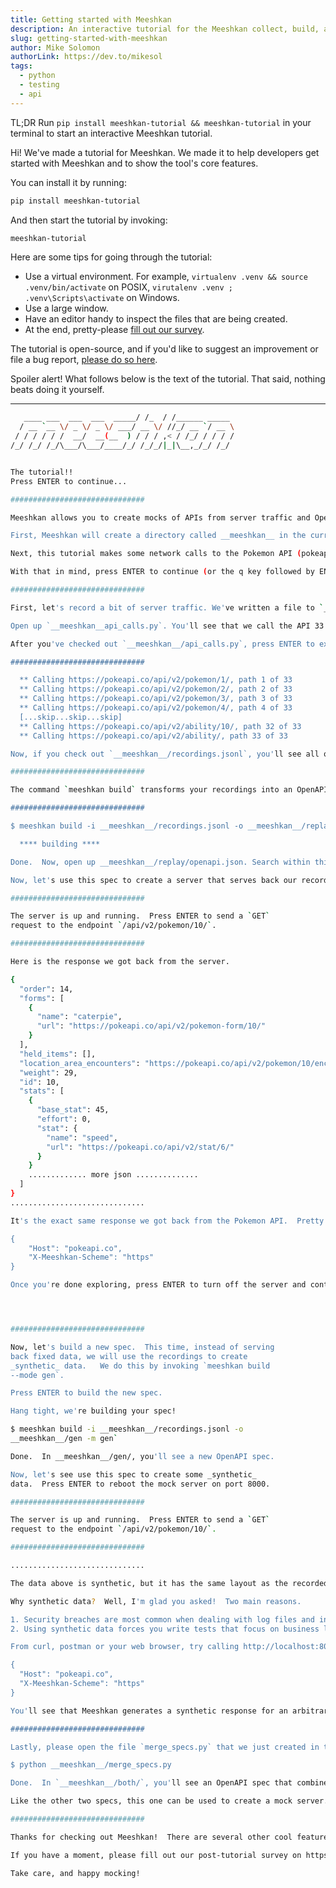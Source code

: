 ```yaml
---
title: Getting started with Meeshkan
description: An interactive tutorial for the Meeshkan collect, build, and mock workflow.
slug: getting-started-with-meeshkan
author: Mike Solomon
authorLink: https://dev.to/mikesol
tags:
  - python
  - testing
  - api
---
```


TL;DR Run `pip install meeshkan-tutorial && meeshkan-tutorial` in your terminal to start an interactive Meeshkan tutorial.

Hi! We've made a tutorial for Meeshkan. We made it to help developers get started with Meeshkan and to show the tool's core features.

You can install it by running:

```bash
pip install meeshkan-tutorial
```

And then start the tutorial by invoking:

```bash
meeshkan-tutorial
```

Here are some tips for going through the tutorial:

- Use a virtual environment. For example, `virtualenv .venv && source .venv/bin/activate` on POSIX, `virutalenv .venv ; .venv\Scripts\activate` on Windows.
- Use a large window.
- Have an editor handy to inspect the files that are being created.
- At the end, pretty-please [fill out our survey](https://meeshkan.typeform.com/to/FpRakX).

The tutorial is open-source, and if you'd like to suggest an improvement or file a bug report, [please do so here](https://github.com/meeshkan/meeshkan-tutorial).

Spoiler alert! What follows below is the text of the tutorial. That said, nothing beats doing it yourself.

---

```bash
   ____ ___  ___  ___  _____/ /_  / /______ _____
  / __ `__ \/ _ \/ _ \/ ___/ __ \/ //_/ __ `/ __ \
 / / / / / /  __/  __(__  ) / / / ,< / /_/ / / / /
/_/ /_/ /_/\___/\___/____/_/ /_/_/|_|\__,_/_/ /_/


The tutorial!!
Press ENTER to continue...

##############################

Meeshkan allows you to create mocks of APIs from server traffic and OpenAPI specs.  To start, we'll record some server traffic.  But before we get started, there are a few things you should know.

First, Meeshkan will create a directory called __meeshkan__ in the current working directory. Don't put anything special in there, as it may get overwritten by this tutorial!

Next, this tutorial makes some network calls to the Pokemon API (pokeapi.co).  Please make sure you have a working internet connection.

With that in mind, press ENTER to continue (or the q key followed by ENTER to quit):

##############################

First, let's record a bit of server traffic. We've written a file to `__meeshkan__/api_calls.py` to make our recordings.  Meeshkan expects recordings to be in the http-types format, so we'll use that.

Open up `__meeshkan__api_calls.py`. You'll see that we call the API 33 times using Meeshkan as a forward proxy.

After you've checked out `__meeshkan__/api_calls.py`, press ENTER to execute the script!

##############################

  ** Calling https://pokeapi.co/api/v2/pokemon/1/, path 1 of 33
  ** Calling https://pokeapi.co/api/v2/pokemon/2/, path 2 of 33
  ** Calling https://pokeapi.co/api/v2/pokemon/3/, path 3 of 33
  ** Calling https://pokeapi.co/api/v2/pokemon/4/, path 4 of 33
  [...skip...skip...skip]
  ** Calling https://pokeapi.co/api/v2/ability/10/, path 32 of 33
  ** Calling https://pokeapi.co/api/v2/ability/, path 33 of 33

Now, if you check out `__meeshkan__/recordings.jsonl`, you'll see all of the recorded server traffic. Press ENTER to continue.

##############################

The command `meeshkan build` transforms your recordings into an OpenAPI spec.  The `replay` flag tells Meeshkan to build a spec that's identical to the recorded traffic. Press ENTER to invoke `meeshkan build` in `replay` mode.

##############################

$ meeshkan build -i __meeshkan__/recordings.jsonl -o __meeshkan__/replay -m replay`

  **** building ****

Done.  Now, open up __meeshkan__/replay/openapi.json. Search within this document for `/api/v2/pokemon/10/:`.  This is a translation of the `GET` request you got from the Pokemon API into OpenAPI.

Now, let's use this spec to create a server that serves back our recordings.  Press ENTER to boot up the mock server.

##############################

The server is up and running.  Press ENTER to send a `GET`
request to the endpoint `/api/v2/pokemon/10/`.

##############################

Here is the response we got back from the server.

{
  "order": 14,
  "forms": [
    {
      "name": "caterpie",
      "url": "https://pokeapi.co/api/v2/pokemon-form/10/"
    }
  ],
  "held_items": [],
  "location_area_encounters": "https://pokeapi.co/api/v2/pokemon/10/encounters",
  "weight": 29,
  "id": 10,
  "stats": [
    {
      "base_stat": 45,
      "effort": 0,
      "stat": {
        "name": "speed",
        "url": "https://pokeapi.co/api/v2/stat/6/"
      }
    }
    ............. more json ..............
  ]
}
..............................

It's the exact same response we got back from the Pokemon API.  Pretty cool, huh?  You can try the same thing. From curl, Postman or your web browser, try calling endpoints like http://localhost:8000/api/v2/ability/ or http://localhost:8000/api/v2/type/2/.  When doing so, make sure to set the following headers:

{
    "Host": "pokeapi.co",
    "X-Meeshkan-Scheme": "https"
}

Once you're done exploring, press ENTER to turn off the server and continue.




##############################

Now, let's build a new spec.  This time, instead of serving
back fixed data, we will use the recordings to create
_synthetic_ data.   We do this by invoking `meeshkan build
--mode gen`.

Press ENTER to build the new spec.

Hang tight, we're building your spec!

$ meeshkan build -i __meeshkan__/recordings.jsonl -o
__meeshkan__/gen -m gen`

Done.  In __meeshkan__/gen/, you'll see a new OpenAPI spec.

Now, let's see use this spec to create some _synthetic_
data.  Press ENTER to reboot the mock server on port 8000.

##############################

The server is up and running.  Press ENTER to send a `GET`
request to the endpoint `/api/v2/pokemon/10/`.

##############################

..............................

The data above is synthetic, but it has the same layout as the recorded data.

Why synthetic data?  Well, I'm glad you asked!  Two main reasons.

1. Security breaches are most common when dealing with log files and in test environments.  So, when testing, you never want to use real data if possible.
2. Using synthetic data forces you write tests that focus on business logic rather than focusing on the content of fixtures, which is (in our opinion) a cleaner way to do testing.

From curl, postman or your web browser, try calling http://localhost:8000/api/v2/pokemon/\{id\}/ , where `\{id\}` is _any_ positive integer. And when doing so, make sure to set following two headers:

{
  "Host": "pokeapi.co",
  "X-Meeshkan-Scheme": "https"
}

You'll see that Meeshkan generates a synthetic response for an arbitrary Pokemon. Once you're done exploring, press ENTER to continue.

##############################

Lastly, please open the file `merge_specs.py` that we just created in the Meeshkan directory. It's a script that merges together the two OpenAPI specs - replay and gen - created by Meeshkan.  After you've looed at it, press ENTER to execute it.

$ python __meeshkan__/merge_specs.py

Done.  In `__meeshkan__/both/`, you'll see an OpenAPI spec that combines _both_ the fixutres from `__meeshkan__/replay/openapi.json` and the synthetic spec from `__meeshkan__/replay/openapi.json`.

Like the other two specs, this one can be used to create a mock server.  Try it yourself!  After this tutorial, run `meeshkan mock -i __meeshkan__/both -r`, making sure to set the same headers as before, and see how the server responds.  Press ENTER to continue.

##############################

Thanks for checking out Meeshkan!  There are several other cool features, like callbacks to implement stateful logic and various connectors from libraries and platforms like Express and Kong.

If you have a moment, please fill out our post-tutorial survey on https://meeshkan.typeform.com/to/FpRakX.  In addition to helping us improve Meeshkan, it will help us improve this and other tutorials.

Take care, and happy mocking!
```
